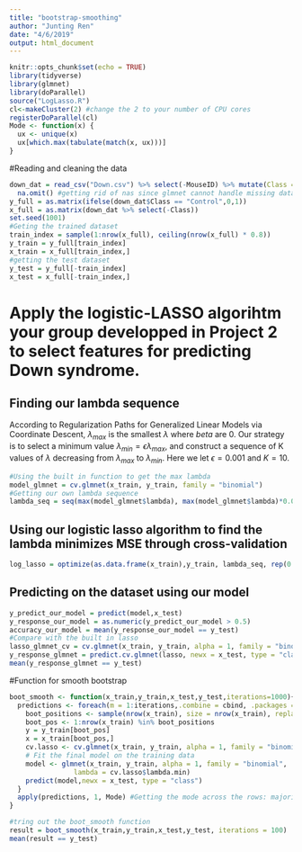 ```yaml
---
title: "bootstrap-smoothing"
author: "Junting Ren"
date: "4/6/2019"
output: html_document
---
```


```r
knitr::opts_chunk$set(echo = TRUE)
library(tidyverse)
library(glmnet)
library(doParallel)
source("LogLasso.R")
cl<-makeCluster(2) #change the 2 to your number of CPU cores  
registerDoParallel(cl)  
Mode <- function(x) {
  ux <- unique(x)
  ux[which.max(tabulate(match(x, ux)))]
}
```

#Reading and cleaning the data
```r
down_dat = read_csv("Down.csv") %>% select(-MouseID) %>% mutate(Class = as.factor(Class)) %>% 
  na.omit() #getting rid of nas since glmnet cannot handle missing data
y_full = as.matrix(ifelse(down_dat$Class == "Control",0,1))
x_full = as.matrix(down_dat %>% select(-Class))
set.seed(1001)
#Geting the trained dataset
train_index = sample(1:nrow(x_full), ceiling(nrow(x_full) * 0.8))
y_train = y_full[train_index]
x_train = x_full[train_index,]
#getting the test dataset
y_test = y_full[-train_index]
x_test = x_full[-train_index,]
```
# Apply the logistic-LASSO algorihtm your group developped in Project 2 to select features for predicting Down syndrome.
## Finding our lambda sequence
According to Regularization Paths for Generalized Linear Models via Coordinate Descent, $\lambda_{max}$ is the smallest $\lambda$ where $beta$ are 0. Our strategy is to select a minimum value $\lambda_{min} = \epsilon \lambda_{max}$, and construct a sequence of K values of $\lambda$ decreasing from  $\lambda_{max}$ to  $\lambda_{min}$. Here we let $\epsilon = 0.001$ and $K = 10$.
```r
#Using the built in function to get the max lambda
model_glmnet = cv.glmnet(x_train, y_train, family = "binomial")
#Getting our own lambda sequence
lambda_seq = seq(max(model_glmnet$lambda), max(model_glmnet$lambda)*0.001, length.out = 10)
```
## Using our logistic lasso algorithm to find the lambda minimizes MSE through cross-validation
```r
log_lasso = optimize(as.data.frame(x_train),y_train, lambda_seq, rep(0.01, 77))
```
## Predicting on the dataset using our model
```r
y_predict_our_model = predict(model,x_test)
y_response_our_model = as.numeric(y_predict_our_model > 0.5)
accuracy_our_model = mean(y_response_our_model == y_test)
#Compare with the built in lasso 
lasso_glmnet_cv = cv.glmnet(x_train, y_train, alpha = 1, family = "binomial", lambda = lambda_seq)
y_response_glmnet = predict.cv.glmnet(lasso, newx = x_test, type = "class", s = "lambda.min")
mean(y_response_glmnet == y_test) 
```



#Function for smooth bootstrap
```r
boot_smooth <- function(x_train,y_train,x_test,y_test,iterations=1000){
  predictions <- foreach(m = 1:iterations,.combine = cbind, .packages = "glmnet") %dopar% {
    boot_positions <- sample(nrow(x_train), size = nrow(x_train), replace = T)
    boot_pos <- 1:nrow(x_train) %in% boot_positions
    y = y_train[boot_pos]
    x = x_train[boot_pos,]
    cv.lasso <- cv.glmnet(x_train, y_train, alpha = 1, family = "binomial")
    # Fit the final model on the training data
    model <- glmnet(x_train, y_train, alpha = 1, family = "binomial",
                lambda = cv.lasso$lambda.min)
    predict(model,newx = x_test, type = "class")
  }
  apply(predictions, 1, Mode) #Getting the mode across the rows: majority vote 
}

#tring out the boot_smooth function
result = boot_smooth(x_train,y_train,x_test,y_test, iterations = 100)
mean(result == y_test)
```


